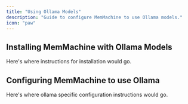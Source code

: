 ```yaml
---
title: "Using Ollama Models"
description: "Guide to configure MemMachine to use Ollama models."
icon: "paw"
---
```



## Installing MemMachine with Ollama Models

Here's where instructions for installation would go.


## Configuring MemMachine to use Ollama

Here's where ollama specific configuration instructions would go.




